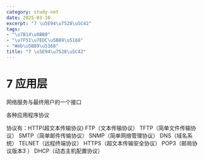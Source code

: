 ```yaml
---
category: study-net
date: 2025-03-10
excerpt: "7 \u5E94\u7528\u5C42"
tags:
- "\u7B14\u8BB0"
- "\u7F51\u7EDC\u5B89\u5168"
- "Web\u5B89\u5168"
title: "7 \u5E94\u7528\u5C42"
---
```

# 7 应用层

网络服务与最终用户的一个接口

各种应用程序协议

协议有：HTTP(超文本传输协议) FTP（文本传输协议） TFTP（简单文件传输协议） SMTP（简单邮件传输协议） SNMP（简单网络管理协议） DNS（域名系统） TELNET（远程终端协议） HTTPS（超文本传输安全协议） POP3（邮局协议版本3 ） DHCP（动态主机配置协议）



